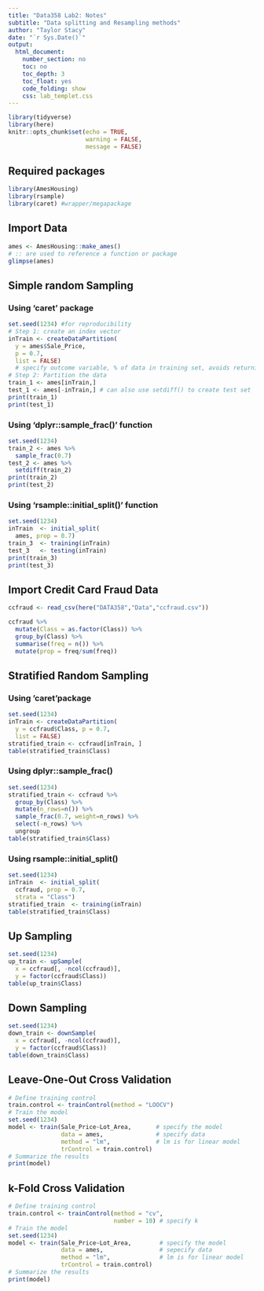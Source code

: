 ---
title: "Data358 Lab2: Notes"
subtitle: "Data splitting and Resampling methods"
author: "Taylor Stacy"
date: "`r Sys.Date()`"
output:
  html_document:
    number_section: no
    toc: no
    toc_depth: 3
    toc_float: yes
    code_folding: show
    css: lab_templet.css
---

```{r setup, include=FALSE}
library(tidyverse)
library(here)
knitr::opts_chunk$set(echo = TRUE,
                      warning = FALSE,
                      message = FALSE)
```
## Required packages
```{r}
library(AmesHousing)
library(rsample)
library(caret) #wrapper/megapackage
```
## Import Data
```{r}
ames <- AmesHousing::make_ames()
# :: are used to reference a function or package
glimpse(ames)
```
## Simple random Sampling
### Using 'caret' package
```{r}
set.seed(1234) #for reproducibility
# Step 1: create an index vector
inTrain <- createDataPartition(
  y = ames$Sale_Price,
  p = 0.7,
  list = FALSE)
  # specify outcome variable, % of data in training set, avoids returning the dataset)
# Step 2: Partition the data
train_1 <- ames[inTrain,]
test_1 <- ames[-inTrain,] # can also use setdiff() to create test set
print(train_1)
print(test_1)
```
### Using 'dplyr::sample_frac()' function
```{r}
set.seed(1234)
train_2 <- ames %>% 
  sample_frac(0.7)
test_2 <- ames %>% 
  setdiff(train_2)
print(train_2)
print(test_2)
```
### Using 'rsample::initial_split()' function
```{r}
set.seed(1234)
inTrain  <- initial_split(
  ames, prop = 0.7)
train_3  <- training(inTrain)
test_3   <- testing(inTrain)
print(train_3)
print(test_3)
```
## Import Credit Card Fraud Data
```{r}
ccfraud <- read_csv(here("DATA358","Data","ccfraud.csv"))

ccfraud %>% 
  mutate(Class = as.factor(Class)) %>% 
  group_by(Class) %>% 
  summarise(freq = n()) %>% 
  mutate(prop = freq/sum(freq))
```
## Stratified Random Sampling
### Using 'caret'package
```{r}
set.seed(1234)
inTrain <- createDataPartition(
  y = ccfraud$Class, p = 0.7, 
  list = FALSE)
stratified_train <- ccfraud[inTrain, ] 
table(stratified_train$Class) 
```
### Using dplyr::sample_frac()
```{r}
set.seed(1234)          
stratified_train <- ccfraud %>% 
  group_by(Class) %>%
  mutate(n_rows=n()) %>% 
  sample_frac(0.7, weight=n_rows) %>% 
  select(-n_rows) %>% 
  ungroup
table(stratified_train$Class) 
```
### Using rsample::initial_split()
```{r}
set.seed(1234)
inTrain  <- initial_split(
  ccfraud, prop = 0.7, 
  strata = "Class")
stratified_train  <- training(inTrain)
table(stratified_train$Class)
```
## Up Sampling
```{r}
set.seed(1234)
up_train <- upSample(
  x = ccfraud[, -ncol(ccfraud)],
  y = factor(ccfraud$Class))
table(up_train$Class) 
```
## Down Sampling
```{r}
set.seed(1234)
down_train <- downSample(
  x = ccfraud[, -ncol(ccfraud)],
  y = factor(ccfraud$Class))
table(down_train$Class)
```
## Leave-One-Out Cross Validation
```{r}
# Define training control
train.control <- trainControl(method = "LOOCV")
# Train the model
set.seed(1234)
model <- train(Sale_Price~Lot_Area,       # specify the model
               data = ames,               # specify data
               method = "lm",             # lm is for linear model
               trControl = train.control)
# Summarize the results
print(model)
```
## k-Fold Cross Validation
```{r}
# Define training control
train.control <- trainControl(method = "cv", 
                              number = 10) # specify k
# Train the model
set.seed(1234) 
model <- train(Sale_Price~Lot_Area,        # specify the model
               data = ames,                # sepecify data
               method = "lm",              # lm is for linear model
               trControl = train.control)
# Summarize the results
print(model)
```